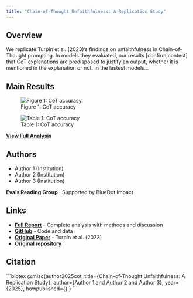 ```yaml
---
title: "Chain-of-Thought Unfaithfulness: A Replication Study"
---
```


## Overview

We replicate Turpin et al. (2023)'s findings on unfaithfulness in Chain-of-Thought prompting. In models they evaluated, our results [confirm,contest] that CoT explanations are predisposed to justify an output, whether it is mentioned in the explanation or not. In the lastest models...

## Main Results

![Figure 1: CoT accuracy](results/figure1.png)

![Table 1: CoT accuracy](results/table1.png)

**[View Full Analysis](analysis.qmd)** 

## Authors

- Author 1 (Institution)
- Author 2 (Institution)
- Author 3 (Institution)

**Evals Reading Group** · Supported by BlueDot Impact

## Links

- **[Full Report](analysis.qmd)** - Complete analysis with methods and discussion
- **[GitHub](https://github.com/mjbroerman/cot_unfaithfulness_replication)** - Code and data
- **[Original Paper](https://arxiv.org/abs/2305.04388)** - Turpin et al. (2023)
- **[Original repository](github.com/milesaturpin/cot-unfaithfulness)**

## Citation

\`\`\`bibtex
@misc{author2025cot,
  title={Chain-of-Thought Unfaithfulness: A Replication Study},
  author={Author 1 and Author 2 and Author 3},
  year={2025},
  howpublished={\url{https://github.com/mjbroerman/cot-unfaithfulness-replication}}
}
\`\`\`